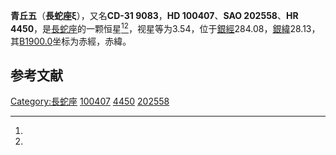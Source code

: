 {{Starbox begin
| name = 長蛇座ξ
}}
{{Starbox observe
| epoch = [[J2000.0|J2000.0]]
| constell = [[長蛇座|長蛇座]]<ref name=SIMBAD>{{cite web
 | url=http://simbad.u-strasbg.fr/simbad/sim-id?Ident=HR+4450
 | title=Pulsating variable Star
 | publisher=Centre de Données astronomiques de Strasbourg
 | work=SIMBAD
 | accessdate=2012-07-13
 | archive-date=2019-09-29
 | archive-url=https://web.archive.org/web/20190929212427/http://simbad.u-strasbg.fr/simbad/sim-id?Ident=HR+4450
 | dead-url=no
 }}</ref><ref name=DATA>{{cite web
 | url=http://vizier.u-strasbg.fr/viz-bin/VizieR-5?-out.add=.&-source=5050&-corr=PK=HR&-out.max=9999&HR=4450
 | title=VizieR Detailed Page
 | accessdate=2012-07-13
 | archive-date=2016-03-05
 | archive-url=https://web.archive.org/web/20160305004420/http://vizier.u-strasbg.fr/viz-bin/VizieR-5?-out.add=.&-source=5050&-corr=PK=HR&-out.max=9999&HR=4450
 | dead-url=no
 }}</ref>
| 星官 = [[青丘_(星官)|青丘]]
| ra = {{RA|11|33|0.1}}<ref name=SIMBAD /><ref name=DATA />
| dec = {{DEC|-31|51|28}}<ref name=SIMBAD /><ref name=DATA />
| appmag_v = 3.54<ref name=SIMBAD /><ref name=DATA />
}}
{{Starbox character
| class = G7III<ref name=SIMBAD /><ref name=DATA />
| b-v = 0.94<ref name=SIMBAD /><ref name=DATA />
| u-b = 0.71<ref name=SIMBAD /><ref name=DATA />
| r-i = 0.48<ref name=SIMBAD /><ref name=DATA />
| variable = 
}}
{{Starbox astrometry
| radial_v = 0.71
| prop_mo_ra = -5
| parallax = 0.027
| p_error = 
}}
{{Starbox catalog
| names =CD-31 9083，[[SAO星表|SAO]] 202558，[[HD星表|HD]] 100407，[[HR星表|HR]] 4450}}
{{Starbox reference |Simbad=HR+4450}}
{{Starbox end}}

'''青丘五'''（'''長蛇座ξ'''），又名'''CD-31 9083'''，'''HD 100407'''、'''SAO 202558'''、'''HR 4450'''，是[[長蛇座|長蛇座]]的一颗恒星<ref name=SIMBAD /><ref name=DATA />，视星等为3.54，位于[[銀道座標系|銀經]]284.08，[[銀道座標系|銀緯]]28.13，其[[B1900.0|B1900.0]]坐标为赤經{{RA|11|28|4.9}}，赤緯{{DEC|-31|28.13|15}}。

== 参考文献 ==
{{reflist}}

{{star-stub}}

{{長蛇座恒星}}
{{星官|青丘|7|3}}
[[Category:長蛇座|Category:長蛇座]]
[[Category:HD和HDE天體|100407]]
[[Category:HR天體|4450]]
[[Category:SAO天體|202558]]